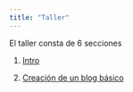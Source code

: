 ```yaml
---
title: "Taller"
---
```


El taller consta de 6 secciones

1) [Intro](./taller/01_taller_slides.html){target="_blank"}

2) [Creación de un blog básico](./taller/02_taller_crear-blog-basico.qmd)
